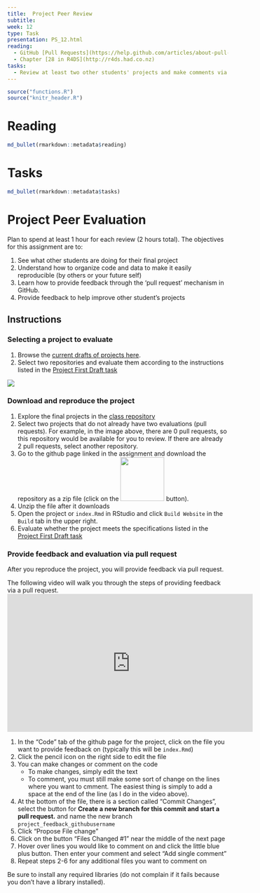 ```yaml
---
title:  Project Peer Review
subtitle:  
week: 12
type: Task
presentation: PS_12.html
reading:
  - GitHub [Pull Requests](https://help.github.com/articles/about-pull-requests/)
  - Chapter [28 in R4DS](http://r4ds.had.co.nz)
tasks:
  - Review at least two other students' projects and make comments via a _pull request_ in GitHub. 
---
```


```r
source("functions.R")
source("knitr_header.R")
```

# Reading

```r
md_bullet(rmarkdown::metadata$reading)
```

# Tasks

```r
md_bullet(rmarkdown::metadata$tasks)
```

# Project Peer Evaluation

Plan to spend at least 1 hour for each review (2 hours total). The objectives for this assignment are to:

1. See what other students are doing for their final project
2. Understand how to organize code and data to make it easily reproducible (by others or your future self)
4. Learn how to provide feedback through the 'pull request' mechanism in GitHub.
3. Provide feedback to help improve other student's projects

## Instructions

### Selecting a project to evaluate

1. Browse the [current drafts of projects here](https://github.com/geo511-2021?q=project&type=&language=).  
2. Select two repositories and evaluate them according to the instructions listed in the [Project First Draft task](TK_11.html) 

![](project_assets/project_evaluation.png)

### Download and reproduce the project

1) Explore the final projects in the [class repository](https://github.com/geo511-2021?q=project&type=&language=)
2) Select two projects that do not already have two evaluations (pull requests). For example, in the image above, there are 0 pull requests, so this repository would be available for you to review.  If there are already 2 pull requests, select another repository.
2) Go to the github page linked in the assignment and download the repository as a zip file (click on the <img src='project_assets/download.png' width=100> button).
3) Unzip the file after it downloads
4) Open the project or `index.Rmd` in RStudio and click `Build Website` in the `Build` tab in the upper right.
5) Evaluate whether the project meets the specifications listed in the [Project First Draft task](TK_11.html)


### Provide feedback and evaluation via pull request

After you reproduce the project, you will provide feedback via pull request.

The following video will walk you through the steps of providing feedback via a pull request.
<iframe width="560" height="315" src="https://www.youtube.com/embed/wy9EggBhC-M" frameborder="0" allow="accelerometer; autoplay; encrypted-media; gyroscope; picture-in-picture" allowfullscreen></iframe>

1) In the "Code" tab of the github page for the project, click on the file you want to provide feedback on (typically this will be `index.Rmd`)
2) Click the pencil icon on the right side to edit the file
3) You can make changes or comment on the code
   * To make changes, simply edit the text
   * To comment, you must still make some sort of change on the lines where you want to cmment.  The easiest thing is simply to add a space at the end of the line (as I do in the video above).
4) At the bottom of the file, there is a section called "Commit Changes", select the button for **Create a new branch for this commit and start a pull request.** and name the new branch `project_feedback_githubusername`
5) Click "Propose File change"
6) Click on the button "Files Changed #1" near the middle of the next page
7) Hover over lines you would like to comment on and click the little blue plus button.  Then enter your comment and select "Add single comment"
6) Repeat steps 2-6 for any additional files you want to comment on 

Be sure to install any required libraries (do not complain if it fails because you don't have a library installed).
